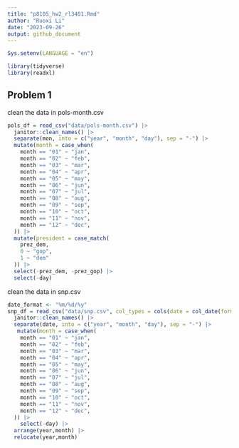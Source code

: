 ```yaml
---
title: "p8105_hw2_rl3401.Rmd"
author: "Ruoxi Li"
date: "2023-09-26"
output: github_document
---
```

```r
Sys.setenv(LANGUAGE = "en")
```

```r
library(tidyverse)
library(readxl)
```


## Problem 1

clean the data in pols-month.csv

```r
pols_df = read_csv("data/pols-month.csv") |>
  janitor::clean_names() |>
  separate(mon, into = c("year", "month", "day"), sep = "-") |>
  mutate(month = case_when(
    month == "01" ~ "jan",
    month == "02" ~ "feb",
    month == "03" ~ "mar",
    month == "04" ~ "apr",
    month == "05" ~ "may",
    month == "06" ~ "jun",
    month == "07" ~ "jul",
    month == "08" ~ "aug",
    month == "09" ~ "sep",
    month == "10" ~ "oct",
    month == "11" ~ "nov",
    month == "12" ~ "dec",
  )) |>
  mutate(president = case_match(
    prez_dem,
    0 ~ "gop",
    1 ~ "dem"
  )) |>
  select(-prez_dem, -prez_gop) |>
  select(-day)
```

clean the data in snp.csv 

```r
date_format <- "%m/%d/%y"
snp_df = read_csv("data/snp.csv", col_types = cols(date = col_date(format = date_format))) |>
  janitor::clean_names() |>
  separate(date, into = c("year", "month", "day"), sep = "-") |>
   mutate(month = case_when(
    month == "01" ~ "jan",
    month == "02" ~ "feb",
    month == "03" ~ "mar",
    month == "04" ~ "apr",
    month == "05" ~ "may",
    month == "06" ~ "jun",
    month == "07" ~ "jul",
    month == "08" ~ "aug",
    month == "09" ~ "sep",
    month == "10" ~ "oct",
    month == "11" ~ "nov",
    month == "12" ~ "dec",
  )) |>
    select(-day) |>
  arrange(year,month) |>
  relocate(year,month)  
```
